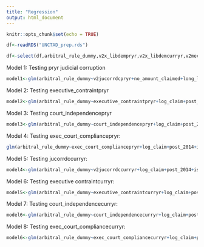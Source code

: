 ```yaml
---
title: "Regression"
output: html_document
---
```


```r
knitr::opts_chunk$set(echo = TRUE)
```

```r
df<-readRDS("UNCTAD_prep.rds")
```

```r
df<-select(df,arbitral_rule_dummy,v2x_libdempryr,v2x_libdemcurryr,v2mecenefipryr,v2meceneficurryr,executive_contraintpryr,executive_contraintcurryr,court_independencepryr,court_independencecurryr,exec_court_compliancecurryr,exec_court_compliancepryr,log_claim,post_2014,pryr_gnipercap.x,pryr_gnipercap.y,curryr_gnipercap.x,curryr_gnipercap.y,ICSID,UNCITRAL,doc_public,hearing_public,amicus_reg,nondis_reg,curr_cost_perc_claim.x,pryr_cost_perc_claim.x,remedy_limit,provision_limit_ISDS,policyarea_limit_ISDS,claim_scope,alleged1,alleged2,alleged3,alleged4,alleged5,alleged6,alleged7,alleged8,alleged9,alleged10,alleged11,alleged12,incomeLevel_x,incomeLevel_y,v2jucorrdcpryr,v2jucorrdccurryr,is_OECD,is_OECD_inv,no_award_claim,rtr="Right to regulate",v2x_libdem_invpryr,v2x_libdem_invcurryr,long_lived,no_amount_claimed)
```

Model 1: Testing pryr judicial corruption
```r
model1<-glm(arbitral_rule_dummy~v2jucorrdcpryr+no_amount_claimed+long_lived+post_2014+is_OECD+v2x_libdempryr+pryr_cost_perc_claim.x+remedy_limit+provision_limit_ISDS+incomeLevel_x+rtr,data=df,family=binomial)
```

Model 2: Testing executive_contraintpryr
```r
model2<-glm(arbitral_rule_dummy~executive_contraintpryr+log_claim+post_2014+is_OECD+v2x_libdempryr+pryr_cost_perc_claim.x+remedy_limit+provision_limit_ISDS+incomeLevel_x+rtr,data=df,family=binomial)
```


Model 3: Testing court_independencepryr
```r
model3<-glm(arbitral_rule_dummy~court_independencepryr+log_claim+post_2014+is_OECD+v2x_libdempryr+pryr_cost_perc_claim.x+remedy_limit+provision_limit_ISDS+incomeLevel_x+rtr,data=df,family=binomial)
```


Model 4: Testing exec_court_compliancepryr:
```r
glm(arbitral_rule_dummy~exec_court_compliancepryr+log_claim+post_2014+is_OECD+v2x_libdempryr+pryr_cost_perc_claim.x+remedy_limit+provision_limit_ISDS+incomeLevel_x+rtr,data=df,family=binomial)
```



Model 5: Testing jucorrdccurryr:

```r
model4<-glm(arbitral_rule_dummy~v2jucorrdccurryr+log_claim+post_2014+is_OECD+v2x_libdemcurryr+curr_cost_perc_claim.x+remedy_limit+provision_limit_ISDS+incomeLevel_x+rtr,data=df,family=binomial)
```

Model 6: Testing executive contraintcurryr:

```r
model5<-glm(arbitral_rule_dummy~executive_contraintcurryr+log_claim+post_2014+is_OECD+v2x_libdemcurryr+curr_cost_perc_claim.x+remedy_limit+provision_limit_ISDS+incomeLevel_x+rtr,data=df,family=binomial)
```

Model 7: Testing court_independencecurryr:

```r
model6<-glm(arbitral_rule_dummy~court_independencecurryr+log_claim+post_2014+is_OECD+v2x_libdemcurryr+curr_cost_perc_claim.x+remedy_limit+provision_limit_ISDS+incomeLevel_x+rtr,data=df,family=binomial)
```


Model 8: Testing exec_court_compliancecurryr:

```r
model6<-glm(arbitral_rule_dummy~exec_court_compliancecurryr+log_claim+post_2014+is_OECD+v2x_libdemcurryr+curr_cost_perc_claim.x+remedy_limit+provision_limit_ISDS+incomeLevel_x+rtr,data=df,family=binomial)
```